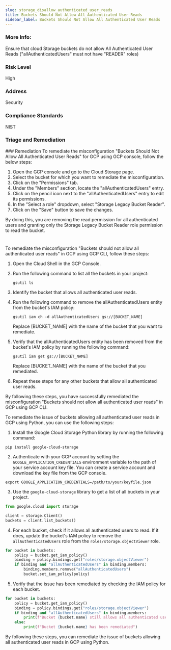 ```yaml
---
slug: storage_disallow_authenticated_user_reads
title: Buckets Should Not Allow All Authenticated User Reads
sidebar_label: Buckets Should Not Allow All Authenticated User Reads
---
```


### More Info:

Ensure that cloud Storage buckets do not allow All Authenticated User Reads ("allAuthenticatedUsers" must not have "READER" roles)

### Risk Level

High

### Address

Security

### Compliance Standards

NIST

### Triage and Remediation
<Tabs>
<Tab title='Remediation'>
### Remediation

<AccordionGroup>
<Accordion title='Using Console' defaultOpen='true'>
To remediate the misconfiguration "Buckets Should Not Allow All Authenticated User Reads" for GCP using GCP console, follow the below steps:

1. Open the GCP console and go to the Cloud Storage page.
2. Select the bucket for which you want to remediate the misconfiguration.
3. Click on the "Permissions" tab.
4. Under the "Members" section, locate the "allAuthenticatedUsers" entry.
5. Click on the pencil icon next to the "allAuthenticatedUsers" entry to edit its permissions.
6. In the "Select a role" dropdown, select "Storage Legacy Bucket Reader".
7. Click on the "Save" button to save the changes.

By doing this, you are removing the read permission for all authenticated users and granting only the Storage Legacy Bucket Reader role permission to read the bucket.

#
</Accordion>

<Accordion title='Using CLI'>
To remediate the misconfiguration "Buckets should not allow all authenticated user reads" in GCP using GCP CLI, follow these steps:

1. Open the Cloud Shell in the GCP Console.

2. Run the following command to list all the buckets in your project:

   ```
   gsutil ls
   ```

3. Identify the bucket that allows all authenticated user reads.

4. Run the following command to remove the allAuthenticatedUsers entity from the bucket's IAM policy:

   ```
   gsutil iam ch -d allAuthenticatedUsers gs://[BUCKET_NAME]
   ```

   Replace [BUCKET_NAME] with the name of the bucket that you want to remediate.

5. Verify that the allAuthenticatedUsers entity has been removed from the bucket's IAM policy by running the following command:

   ```
   gsutil iam get gs://[BUCKET_NAME]
   ```

   Replace [BUCKET_NAME] with the name of the bucket that you remediated.

6. Repeat these steps for any other buckets that allow all authenticated user reads.

By following these steps, you have successfully remediated the misconfiguration "Buckets should not allow all authenticated user reads" in GCP using GCP CLI.
</Accordion>

<Accordion title='Using Python'>
To remediate the issue of buckets allowing all authenticated user reads in GCP using Python, you can use the following steps:

1. Install the Google Cloud Storage Python library by running the following command:

```
pip install google-cloud-storage
```

2. Authenticate with your GCP account by setting the `GOOGLE_APPLICATION_CREDENTIALS` environment variable to the path of your service account key file. You can create a service account and download the key file from the GCP console.

```
export GOOGLE_APPLICATION_CREDENTIALS=/path/to/your/keyfile.json
```

3. Use the `google-cloud-storage` library to get a list of all buckets in your project.

```python
from google.cloud import storage

client = storage.Client()
buckets = client.list_buckets()
```

4. For each bucket, check if it allows all authenticated users to read. If it does, update the bucket's IAM policy to remove the `allAuthenticatedUsers` role from the `roles/storage.objectViewer` role.

```python
for bucket in buckets:
    policy = bucket.get_iam_policy()
    binding = policy.bindings.get("roles/storage.objectViewer")
    if binding and "allAuthenticatedUsers" in binding.members:
        binding.members.remove("allAuthenticatedUsers")
        bucket.set_iam_policy(policy)
```

5. Verify that the issue has been remediated by checking the IAM policy for each bucket.

```python
for bucket in buckets:
    policy = bucket.get_iam_policy()
    binding = policy.bindings.get("roles/storage.objectViewer")
    if binding and "allAuthenticatedUsers" in binding.members:
        print(f"Bucket {bucket.name} still allows all authenticated user reads")
    else:
        print(f"Bucket {bucket.name} has been remediated")
```

By following these steps, you can remediate the issue of buckets allowing all authenticated user reads in GCP using Python.
</Accordion>

</AccordionGroup>
</Tab>
</Tabs>

